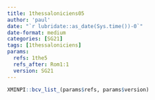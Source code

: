 ```yaml
---
title: 1thessaloniciens05
author: 'paul'
date: "`r lubridate::as_date(Sys.time())-0`"
date-format: medium
categories: [SG21]
tags: [1thessaloniciens]
params:
  refs: 1the5
  refs_after: Rom1:1
  version: SG21
---
```


```r
XMINPI::bcv_list_(params$refs, params$version)
```

